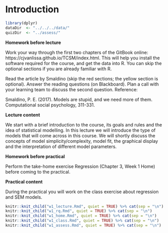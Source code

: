 # Introduction

```{r, include = FALSE}
library(dplyr)
dataDir  <- "../../../data/"
quizDir  <- "../assess/"
```

**Homework before lecture**

Work your way through the first two chapters of the GitBook online: https://cjvanlissa.github.io/TCSM/index.html. This will help you install the software required for the course, and get the data into R. You can skip the optional sections if you are already familiar with R.

Read the article by Smaldino (skip the red sections; the yellow section is optional). Answer the reading questions (on Blackboard). Plan a call with your learning team to discuss the second question. Reference:

Smaldino, P. E. (2017). Models are stupid, and we need more of 
them. Computational social psychology, 311-331.

**Lecture content**

We start with a brief introduction to the course, its goals and rules and the idea of statistical modelling. In this lecture we will introduce the type of models that will come across in this course. We will shortly discuss the concepts of model simplicity/complexity, model fit, the graphical display and the interpretation of different model parameters.  

**Homework before practical**

Perform the take-home exercise Regression (Chapter 3, Week 1 Home) before coming to the practical. 

**Practical content**

During the practical you will work on the class exercise about regression and SEM models.

```{r, echo = FALSE, message = FALSE, warning = FALSE, results = "asis"}
knitr::knit_child("w1_lecture.Rmd", quiet = TRUE) %>% cat(sep = "\n")
knitr::knit_child("w1_rq.Rmd", quiet = TRUE) %>% cat(sep = "\n")
knitr::knit_child("w1_home.Rmd", quiet = TRUE) %>% cat(sep = "\n")
knitr::knit_child("w1_class.Rmd", quiet = TRUE) %>% cat(sep = "\n")
knitr::knit_child("w1_assess.Rmd", quiet = TRUE) %>% cat(sep = "\n")
```
